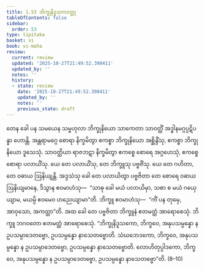 ```yaml
---
title: 1.53 ဘိက္ခုနိဒူသကဝတ္ထု
tableOfContents: false
sidebar:
  order: 53
type: tipitaka
basket: vi
book: vi-maha
review:
  current: review
  updated: '2025-10-27T21:49:52.390411'
  updated_by: ''
  notes: ''
  history:
  - state: review
    date: '2025-10-27T21:49:52.390411'
    updated_by: ''
    notes: ''
    previous_state: draft
---
```



<ReviewStatus review={frontmatter.review} showDetails={true} />

<HypothesisAnnotation frontmatter={frontmatter} />

<DynamicBreadcrumb />

<Division number="115" book="vi-maha" e="ch" v="3" p="123">

<Paragraph number="489" book="vi-maha">
တေန ခေါ ပန သမယေန သမ္ဗဟုလာ ဘိက္ခုနိယော သာကေတာ သာဝတ္ထိံ အဒ္ဓါနမဂ္ဂပ္ပဋိပန္နာ ဟောန္တိ. အန္တရာမဂ္ဂေ စောရာ နိက္ခမိတွာ ဧကစ္စာ ဘိက္ခုနိယော အစ္ဆိန္ဒိံသု, ဧကစ္စာ ဘိက္ခုနိယော ဒူသေသုံ. သာဝတ္ထိယာ ရာဇဘဋာ နိက္ခမိတွာ ဧကစ္စေ စောရေ အဂ္ဂဟေသုံ, ဧကစ္စေ စောရာ ပလာယိံသု. ယေ တေ ပလာယိံသု, တေ ဘိက္ခူသု ပဗ္ဗဇိံသု. ယေ တေ ဂဟိတာ, တေ ဝဓာယ ဩနိယျန္တိ. အဒ္ဒသံသု ခေါ တေ ပလာယိတွာ ပဗ္ဗဇိတာ တေ စောရေ ဝဓာယ ဩနိယျမာနေ, ဒိသွာန ဧဝမာဟံသု—  “သာဓု ခေါ မယံ ပလာယိမှာ, သစာ စ မယံ ဂယှေယျာမ, မယမ္ပိ ဧဝမေဝ ဟညေယျာမာ”တိ. ဘိက္ခူ ဧဝမာဟံသု—  “ကိံ ပန တုမှေ, အာဝုသော, အကတ္ထာ”တိ. အထ ခေါ တေ ပဗ္ဗဇိတာ ဘိက္ခူနံ ဧတမတ္ထံ အာရောစေသုံ. ဘိက္ခူ ဘဂဝတော ဧတမတ္ထံ အာရောစေသုံ. “ဘိက္ခုနိဒူသကော, ဘိက္ခဝေ, အနုပသမ္ပန္နော န ဥပသမ္ပာဒေတဗ္ဗော, ဥပသမ္ပန္နော နာသေတဗ္ဗောတိ. သံဃဘေဒကော, ဘိက္ခဝေ, အနုပသမ္ပန္နော န ဥပသမ္ပာဒေတဗ္ဗော, ဥပသမ္ပန္နော နာသေတဗ္ဗောတိ. လောဟိတုပ္ပါဒကော, ဘိက္ခဝေ, အနုပသမ္ပန္နော န ဥပသမ္ပာဒေတဗ္ဗော, ဥပသမ္ပန္နော နာသေတဗ္ဗော”တိ. (8–10)
</Paragraph>
</Division>